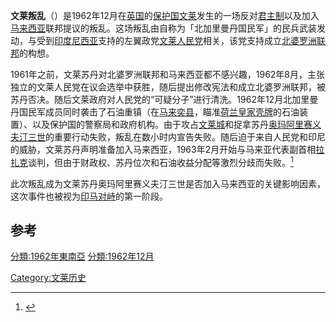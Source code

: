 {{Infobox military conflict
| conflict    = 汶萊叛乱
| partof      = [[印马对抗|印马对抗]]及[[马来西亚协定|马来西亚的成立]]
|image=[[File:THE_BRITISH_ARMY_IN_BRUNEI,_JANUARY_1963.jpg|250px]]
|caption={{tsl|en|Queen's Own Highlanders||Queen's Own Highlanders}} on guard in the Seria oilfield.
| date        = 1962年12月8日–17日
| place       = [[汶莱|汶莱]]
| result      = [[英联邦|英联邦]]決定性勝利
*[[印马对抗|印马对抗]]
| combatant1 =
  {{plainlist |
* {{flag|United Kingdom}}
* {{flag|Brunei}}
* {{flag|Malaya}}
  }}
| combatant2 =
  {{plainlist |
* {{flagicon image|Flag of the Negara Kesatuan Kalimantan Utara.jpg}} [[文莱人民党|北加里曼丹国民军]]
* {{flag|Indonesia}}

  }}
| commander1 =
  {{plainlist |
* {{flagdeco|United Kingdom}} {{tsl|en|Nigel Poett||Nigel Poett}}
* {{flagdeco|Brunei}} [[奧瑪阿里賽義夫汀三世|奧瑪阿里賽義夫汀三世]]
  }}
| commander2 =
  {{plainlist |
* {{flagicon image|Flag of the North Borneo Federation.svg}} {{tsl|en|A.M. Azahari||A.M. Azahari}}
* {{flagicon image|Flag of the North Borneo Federation.svg}} [[Yassin_Affandi|Yassin Affandi]]
* {{flagdeco|Indonesia}} [[蘇卡諾|蘇卡諾]]
  }}
| strength1   = 2,000–6,000
| strength2   = 4,000
| casualties1 = 6人死亡，平民死亡人數不明
| casualties2 = 40人死亡(3,400被逮捕/赦免)
| campaignbox = {{Campaignbox 印馬對抗}}
| campaign    =
}}

'''文莱叛乱'''（{{lang-ms|Pemberontakan Brunei}}）是1962年12月在[[英国|英国]]的[[保护国|保护国]][[文莱|文莱]]发生的一场反对[[君主制|君主制]]以及加入[[马来西亚|马来西亚]]联邦提议的叛乱。这场叛乱由自称为「北加里曼丹国民军」的民兵武装发动，与受到[[印度尼西亚|印度尼西亚]]支持的左翼政党[[文莱人民党|文莱人民党]]相关，该党支持成立[[北婆罗洲联邦|北婆罗洲联邦]]的构想。

1961年之前，文莱苏丹对北婆罗洲联邦和马来西亚都不感兴趣，1962年8月，主张独立的文莱人民党在议会选举中获胜，随后提出修改宪法和成立北婆罗洲联邦，被苏丹否决。随后文莱政府对人民党的“可疑分子”进行清洗。1962年12月北加里曼丹国民军成员同时袭击了石油重镇{{link-en|赛瑞亚乡|Seria}}（在[[马来奕县|马来奕县]]，瞄准[[荷兰皇家壳牌|荷兰皇家壳牌]]的石油装置）、以及保护国的警察局和政府机构。由于攻占[[斯里巴加湾市|文莱城]]和捉拿苏丹[[奥玛阿里赛义夫汀三世|奥玛阿里赛义夫汀三世]]的重要行动失败，叛乱在数小时内宣告失败。随后迫于来自人民党和印尼的威胁，文莱苏丹声明准备加入马来西亚，1963年2月开始与马来亚代表副首相[[敦阿都拉萨|拉扎克]]谈判，但由于财政权、苏丹位次和石油收益分配等激烈分歧而失败。<ref>{{cite journal |author1=庞卫东 |title=安全利益视角下族群认同与国家认同的困境——以文莱在加入马来西亚问题上的选择为例 |journal=南洋问题研究 |date=2015 |issue=4 |page=81-82}}</ref>

此次叛乱成为文莱苏丹奥玛阿里赛义夫汀三世是否加入马来西亚的关键影响因素，这次事件也被视为[[印马对峙|印马对峙]]的第一阶段。

==参考==
{{reflist}}

[[Category:文莱历史|Category:文莱历史]]
[[分類:1962年東南亞|分類:1962年東南亞]]
[[分類:1962年12月|分類:1962年12月]]